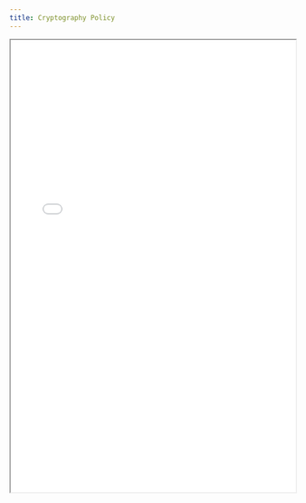 ```yaml
---
title: Cryptography Policy
---
```


<iframe
  src="/files/compliance/policies/Cryptography_Policy.pdf"
  width="100%"
  height="800px"
  style={{ border: '1px solid #ccc', borderRadius: '8px' }}
  title="Cryptography Policy"
/>